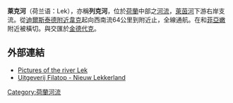 {{coord|51.89034|N|4.63156|E|source:placeopedia|display=title}}
{{Geobox River
<!-- *** Name section *** -->  
| name                        = 莱克河
| native_name                 = Lek
| other_name                  = 
| other_name1                 =
<!-- *** Image *** --->
| image                       = LekBijJaarsveld.JPG
| image_size                  = 220
| image_caption               = 於{{le|賈斯維爾德|Jaarsveld}}附近的莱克河
<!-- *** Country etc. *** -->
| country                     = 荷蘭
| country1                    =
| state                       = [[烏特勒支省|烏特勒支省]]
| state1                      = 南荷蘭省
| region                      = 
| region1                     =
| district                    = 
| district1                   = 
| city                        = 
| city1                       = 
<!-- *** Geography *** -->
| length                      = 62
| watershed                   = 
| discharge_location          = 
| discharge_average           = 
| discharge_max               = 
| discharge_min               = 
| discharge1_location         = 
| discharge1_average          = 
<!-- *** Source *** -->
| source_name                 = [[低萊茵|低萊茵]]
| source_location             = [[迪爾斯泰德附近韋克|迪爾斯泰德附近韋克]]
| source_district             = 
| source_region               =
| source_state                = [[烏特勒支省|烏特勒支省]]
| source_country              = 
| source_lat_d                = 
| source_lat_m                = 
| source_lat_s                = 
| source_lat_NS               = 
| source_long_d               = 
| source_long_m               = 
| source_long_s               = 
| source_long_EW              = 
| source_elevation            = 
| source_length               = 
<!-- *** Mouth *** -->
| mouth_name                  = [[新马斯河|新马斯河]]
| mouth_location              = 小孩堤防
| mouth_district              = 
| mouth_region                =
| mouth_state                 = 南荷蘭省
| mouth_country               = 
| mouth_lat_d                 = 
| mouth_lat_m                 = 
| mouth_lat_s                 = 
| mouth_lat_NS                = 
| mouth_long_d                = 
| mouth_long_m                = 
| mouth_long_s                = 
| mouth_long_EW               =
| mouth_elevation             = 
<!-- *** Tributaries *** -->
| tributary_left              = 
| tributary_left1             = 
| tributary_right             = 
| tributary_right1            = 
<!-- *** Free fields *** -->
| free_name                   =  
| free_value                  = 
<!-- *** Map section *** -->
| map                         = Location Lek.PNG
| map_size                    = 220
| map_caption                 = 藍線的位置為萊克河
}}
'''萊克河'''（荷兰语：Lek），亦稱'''列克河'''，位於[[荷蘭|荷蘭]]中部之[[河流|河流]]，[[萊茵河|萊茵河]]下游右岸支流。從[[迪爾斯泰德附近韋克|迪爾斯泰德附近韋克]]起向西南流64公里到{{le|莱克河畔克林彭|Krimpen aan de Lek}}附近止，全線通航。在{{le|弗雷斯韋克|Vreeswijk}}和[[菲亞嫩|菲亞嫩]]附近被{{le|梅爾韋德運河|Merwede}}橫切。與{{le|諾德河|Noord (river)}}交匯於[[金德代克|金德代克]]。

== 外部連結 ==
{{commonscat|Lek River}}
* [https://web.archive.org/web/20090327081333/http://imageofholland.filternet.nl/Lek/lekframe.htm Pictures of the river Lek]
* [https://web.archive.org/web/20070927212550/http://www.filatop.nl/content/view/79/67/ Uitgeverij Filatop - Nieuw Lekkerland]

{{DEFAULTSORT:Lek}}
[[Category:荷蘭河流|Category:荷蘭河流]]